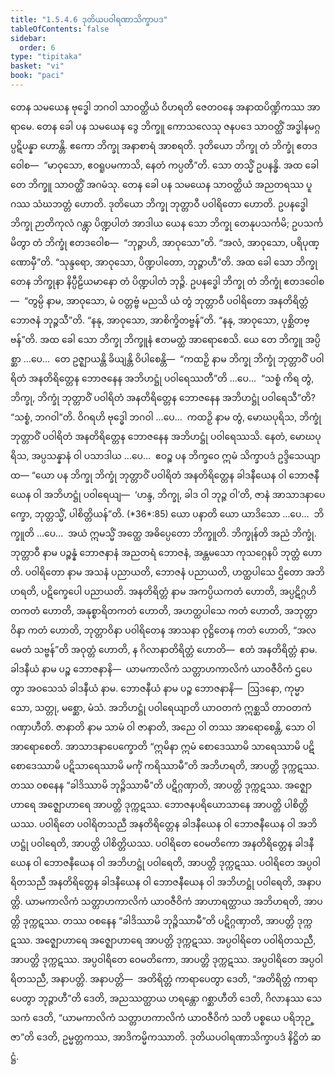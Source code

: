 ```yaml
---
title: "1.5.4.6 ဒုတိယပဝါရဏာသိက္ခာပဒ"
tableOfContents: false
sidebar:
  order: 6
type: "tipitaka"
basket: "vi"
book: "paci"
---
```



<DynamicBreadcrumb />

<Division number="242" book="paci" e="ch" v="2" p="112">

<Paragraph number="784" book="paci">
တေန သမယေန ဗုဒ္ဓေါ ဘဂဝါ သာဝတ္ထိယံ ဝိဟရတိ ဇေတဝနေ အနာထပိဏ္ဍိကဿ အာရာမေ. တေန ခေါ ပန သမယေန ဒွေ ဘိက္ခူ ကောသလေသု ဇနပဒေ သာဝတ္ထိံ အဒ္ဓါနမဂ္ဂပ္ပဋိပန္နာ ဟောန္တိ. ဧကော ဘိက္ခု အနာစာရံ အာစရတိ. ဒုတိယော ဘိက္ခု တံ ဘိက္ခုံ ဧတဒဝေါစ—  “မာဝုသော, ဧဝရူပမကာသိ, နေတံ ကပ္ပတီ”တိ. သော တသ္မိံ ဥပနန္ဓိ. အထ ခေါ တေ ဘိက္ခူ သာဝတ္ထိံ အဂမံသု. တေန ခေါ ပန သမယေန သာဝတ္ထိယံ အညတရဿ ပူဂဿ သံဃဘတ္တံ ဟောတိ. ဒုတိယော ဘိက္ခု ဘုတ္တာဝီ ပဝါရိတော ဟောတိ. ဥပနဒ္ဓေါ ဘိက္ခု ဉာတိကုလံ ဂန္တွာ ပိဏ္ဍပါတံ အာဒါယ ယေန သော ဘိက္ခု တေနုပသင်္ကမိ; ဥပသင်္ကမိတွာ တံ ဘိက္ခုံ ဧတဒဝေါစ—  “ဘုဉ္ဇာဟိ, အာဝုသော”တိ. “အလံ, အာဝုသော, ပရိပုဏ္ဏောမှီ”တိ. “သုန္ဒရော, အာဝုသော, ပိဏ္ဍပါတော, ဘုဉ္ဇာဟီ”တိ. အထ ခေါ သော ဘိက္ခု တေန ဘိက္ခုနာ နိပ္ပီဠိယမာနော တံ ပိဏ္ဍပါတံ ဘုဉ္ဇိ. ဥပနဒ္ဓေါ ဘိက္ခု တံ ဘိက္ခုံ ဧတဒဝေါစ—  “တွမ္ပိ နာမ, အာဝုသော, မံ ဝတ္တဗ္ဗံ မညသိ ယံ တွံ ဘုတ္တာဝီ ပဝါရိတော အနတိရိတ္တံ ဘောဇနံ ဘုဉ္ဇသီ”တိ. “နနု, အာဝုသော, အာစိက္ခိတဗ္ဗန်”တိ. “နနု, အာဝုသော, ပုစ္ဆိတဗ္ဗန်”တိ.
</Paragraph>

<Paragraph number="785" book="paci">
အထ ခေါ သော ဘိက္ခု ဘိက္ခူနံ ဧတမတ္ထံ အာရောစေသိ. ယေ တေ ဘိက္ခူ အပ္ပိစ္ဆာ …ပေ…  တေ ဥဇ္ဈာယန္တိ ခိယျန္တိ ဝိပါစေန္တိ—  “ကထဉှိ နာမ ဘိက္ခု ဘိက္ခုံ ဘုတ္တာဝိံ ပဝါရိတံ အနတိရိတ္တေန ဘောဇနေန အဘိဟဋ္ဌုံ ပဝါရေဿတီ”တိ …ပေ…  “သစ္စံ ကိရ တွံ, ဘိက္ခု, ဘိက္ခုံ ဘုတ္တာဝိံ ပဝါရိတံ အနတိရိတ္တေန ဘောဇနေန အဘိဟဋ္ဌုံ ပဝါရေသီ”တိ? “သစ္စံ, ဘဂဝါ”တိ. ဝိဂရဟိ ဗုဒ္ဓေါ ဘဂဝါ …ပေ…  ကထဉှိ နာမ တွံ, မောဃပုရိသ, ဘိက္ခုံ ဘုတ္တာဝိံ ပဝါရိတံ အနတိရိတ္တေန ဘောဇနေန အဘိဟဋ္ဌုံ ပဝါရေဿသိ. နေတံ, မောဃပုရိသ, အပ္ပသန္နာနံ ဝါ ပသာဒါယ …ပေ…  ဧဝဉ္စ ပန ဘိက္ခဝေ ဣမံ သိက္ခာပဒံ ဥဒ္ဒိသေယျာထ—
</Paragraph>

</Division>
<Division number="243" book="paci" e="ch" v="2" p="113">

<Paragraph number="786" book="paci">
<Emphasis>“ယော ပန ဘိက္ခု ဘိက္ခုံ ဘုတ္တာဝိံ ပဝါရိတံ အနတိရိတ္တေန ခါဒနီယေန ဝါ ဘောဇနီယေန ဝါ အဘိဟဋ္ဌုံ ပဝါရေယျ—  ‘ဟန္ဒ, ဘိက္ခု, ခါဒ ဝါ ဘုဉ္ဇ ဝါ’တိ, ဇာနံ အာသာဒနာပေက္ခော, ဘုတ္တသ္မိံ, ပါစိတ္တိယန်”</Emphasis>တိ. (*36*:<Emphasis>85</Emphasis>)
</Paragraph>

</Division>
<Division number="244" book="paci" e="ch" v="2" p="113">

<Paragraph number="787" book="paci">
<Emphasis>ယော ပနာ</Emphasis>တိ ယော ယာဒိသော …ပေ…  <Emphasis>ဘိက္ခူ</Emphasis>တိ …ပေ…  အယံ ဣမသ္မိံ အတ္ထေ အဓိပ္ပေတော ဘိက္ခူတိ.
</Paragraph>

<Paragraph number="788" book="paci">
<Emphasis>ဘိက္ခုန်</Emphasis>တိ အညံ ဘိက္ခုံ.
</Paragraph>

<Paragraph number="789" book="paci">
<Emphasis>ဘုတ္တာဝီ</Emphasis> နာမ ပဉ္စန္နံ ဘောဇနာနံ အညတရံ ဘောဇနံ, အန္တမသော ကုသဂ္ဂေနပိ ဘုတ္တံ ဟောတိ.
</Paragraph>

<Paragraph number="790" book="paci">
<Emphasis>ပဝါရိတော</Emphasis> နာမ အသနံ ပညာယတိ, ဘောဇနံ ပညာယတိ, ဟတ္ထပါသေ ဌိတော အဘိဟရတိ, ပဋိက္ခေပေါ ပညာယတိ.
</Paragraph>

<Paragraph number="791" book="paci">
<Emphasis>အနတိရိတ္တံ</Emphasis> နာမ အကပ္ပိယကတံ ဟောတိ, အပ္ပဋိဂ္ဂဟိတကတံ ဟောတိ, အနုစ္စာရိတကတံ ဟောတိ, အဟတ္ထပါသေ ကတံ ဟောတိ, အဘုတ္တာဝိနာ ကတံ ဟောတိ, ဘုတ္တာဝိနာ ပဝါရိတေန အာသနာ ဝုဋ္ဌိတေန ကတံ ဟောတိ, “အလမေတံ သဗ္ဗန်”တိ အဝုတ္တံ ဟောတိ, န ဂိလာနာတိရိတ္တံ ဟောတိ—  ဧတံ အနတိရိတ္တံ နာမ.
</Paragraph>

<Paragraph number="792" book="paci">
<Emphasis>ခါဒနီယံ</Emphasis> နာမ ပဉ္စ ဘောဇနာနိ—  ယာမကာလိကံ သတ္တာဟကာလိကံ ယာဝဇီဝိကံ ဌပေတွာ အဝသေသံ ခါဒနီယံ နာမ.
</Paragraph>

<Paragraph number="793" book="paci">
<Emphasis>ဘောဇနီယံ</Emphasis> နာမ ပဉ္စ ဘောဇနာနိ—  ဩဒနော, ကုမ္မာသော, သတ္တု, မစ္ဆော, မံသံ.
</Paragraph>

<Paragraph number="794" book="paci">
<Emphasis>အဘိဟဋ္ဌုံ ပဝါရေယျာ</Emphasis>တိ ယာဝတကံ ဣစ္ဆသိ တာဝတကံ ဂဏှာဟီတိ.
</Paragraph>

<Paragraph number="795" book="paci">
<Emphasis>ဇာနာတိ</Emphasis> နာမ သာမံ ဝါ ဇာနာတိ, အညေ ဝါ တဿ အာရောစေန္တိ, သော ဝါ အာရောစေတိ.
</Paragraph>

<Paragraph number="796" book="paci">
<Emphasis>အာသာဒနာပေက္ခော</Emphasis>တိ “ဣမိနာ ဣမံ စောဒေဿာမိ သာရေဿာမိ ပဋိစောဒေဿာမိ ပဋိသာရေဿာမိ မင်္ကုံ ကရိဿာမီ”တိ အဘိဟရတိ, အာပတ္တိ ဒုက္ကဋဿ. တဿ ဝစနေန “ခါဒိဿာမိ ဘုဉ္ဇိဿာမီ”တိ ပဋိဂ္ဂဏှာတိ, အာပတ္တိ ဒုက္ကဋဿ. အဇ္ဈောဟာရေ အဇ္ဈောဟာရေ အာပတ္တိ ဒုက္ကဋဿ. ဘောဇနပရိယောသာနေ အာပတ္တိ ပါစိတ္တိယဿ.
</Paragraph>

</Division>
<Division number="245" book="paci" e="ch" v="2" p="114">

<Paragraph number="797" book="paci">
ပဝါရိတေ ပဝါရိတသညီ အနတိရိတ္တေန ခါဒနီယေန ဝါ ဘောဇနီယေန ဝါ အဘိဟဋ္ဌုံ ပဝါရေတိ, အာပတ္တိ ပါစိတ္တိယဿ. ပဝါရိတေ ဝေမတိကော အနတိရိတ္တေန ခါဒနီယေန ဝါ ဘောဇနီယေန ဝါ အဘိဟဋ္ဌုံ ပဝါရေတိ, အာပတ္တိ ဒုက္ကဋဿ. ပဝါရိတေ အပ္ပဝါရိတသညီ အနတိရိတ္တေန ခါဒနီယေန ဝါ ဘောဇနီယေန ဝါ အဘိဟဋ္ဌုံ ပဝါရေတိ, အနာပတ္တိ. ယာမကာလိကံ သတ္တာဟကာလိကံ ယာဝဇီဝိကံ အာဟာရတ္ထာယ အဘိဟရတိ, အာပတ္တိ ဒုက္ကဋဿ. တဿ ဝစနေန “ခါဒိဿာမိ ဘုဉ္ဇိဿာမီ”တိ ပဋိဂ္ဂဏှာတိ, အာပတ္တိ ဒုက္ကဋဿ. အဇ္ဈောဟာရေ အဇ္ဈောဟာရေ အာပတ္တိ ဒုက္ကဋဿ. အပ္ပဝါရိတေ ပဝါရိတသညီ, အာပတ္တိ ဒုက္ကဋဿ. အပ္ပဝါရိတေ ဝေမတိကော, အာပတ္တိ ဒုက္ကဋဿ. အပ္ပဝါရိတေ အပ္ပဝါရိတသညီ, အနာပတ္တိ.
</Paragraph>

</Division>
<Division number="246" book="paci" e="ch" v="2" p="114">

<Paragraph number="798" book="paci">
အနာပတ္တိ—  အတိရိတ္တံ ကာရာပေတွာ ဒေတိ, “အတိရိတ္တံ ကာရာပေတွာ ဘုဉ္ဇာဟီ”တိ ဒေတိ, အညဿတ္ထာယ ဟရန္တော ဂစ္ဆာဟီတိ ဒေတိ, ဂိလာနဿ သေသကံ ဒေတိ, “ယာမကာလိကံ သတ္တာဟကာလိကံ ယာဝဇီဝိကံ သတိ ပစ္စယေ ပရိဘုဉ္ဇာ”တိ ဒေတိ, ဥမ္မတ္တကဿ, အာဒိကမ္မိကဿာတိ.

</Paragraph>
</Division>

<Paragraph number="799" type="center" book="paci">
ဒုတိယပဝါရဏာသိက္ခာပဒံ နိဋ္ဌိတံ ဆဋ္ဌံ.
</Paragraph>